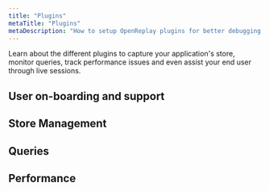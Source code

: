 ```yaml
---
title: "Plugins"
metaTitle: "Plugins"
metaDescription: "How to setup OpenReplay plugins for better debugging your app and assisting your end users."
---
```


Learn about the different plugins to capture your application's store, monitor queries, track performance issues and even assist your end user through live sessions.

## User on-boarding and support
<div class="grid grid-cols-1 md:grid-cols-4 lg:grid-cols-5 gap-4 card">
<IconText url="/plugins/assist" title="Assist" description="On-board and support your end users through live screen and video/voice (WebRTC)." />
</div>

## Store Management
<div class="grid grid-cols-3 md:grid-cols-4 lg:grid-cols-5 gap-4 card">
<IconText url="/plugins/redux" title="Redux"/>
<IconText url="/plugins/vuex" title="VueX"/>
<IconText url="/plugins/pinia" title="Pinia" />
<IconText url="/plugins/ngrx" title="ngRx" />
<IconText url="/plugins/zustand" title="Zustand" />
</div>

## Queries
<div class="grid grid-cols-1 md:grid-cols-2 lg:grid-cols-3 gap-3">
<ORCard url="/plugins/fetch" title="Fetch"  width="30" description="Track fetch requests and responses."/>
<ORCard url="/plugins/axios" title="Axios"  width="30" description="Track axios (XHR) requests and responses."/>
<ORCard url="/plugins/graphql" title="GraphQL"  width="30" description="Debug GraphQL queries (Apollo and Relay)"/>
</div>

## Performance
<div class="grid grid-cols-1 gap-4">
<ORCard url="/plugins/profiler" title="Profiler"   description="Track the performance of JS functions."/>
</div>
